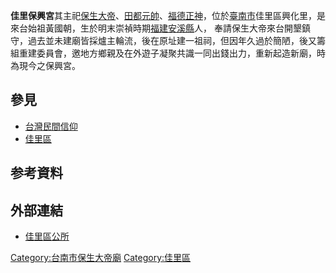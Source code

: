 {{unreferenced|time=2015-08-03T02:47:27+00:00}}
'''佳里保興宮'''其主祀[[保生大帝|保生大帝]]、[[田都元帥|田都元帥]]、[[福德正神|福德正神]]，位於[[臺南市|臺南市]]佳里區興化里，是來台始祖黃國朝，生於明末崇禎時期[[福建|福建]][[安溪縣|安溪縣]]人， 奉請保生大帝來台開墾鎮守，過去並未建廟皆採爐主輪流，後在原址建一祖祠，但因年久過於簡陋，後又籌組重建委員會，邀地方鄉親及在外遊子凝聚共識一同出錢出力，重新起造新廟，時為現今之保興宮。

==參見==
*[[台灣民間信仰|台灣民間信仰]]
*[[佳里區|佳里區]]

==参考資料==
{{reflist}}

==外部連結==
*[https://web.archive.org/web/20100429075231/http://web2.tainan.gov.tw/Jiali/CP/10671/jurisdiction-1.aspx 佳里區公所]{{zh-tw}}


[[Category:台南市保生大帝廟|Category:台南市保生大帝廟]]
[[Category:佳里區|Category:佳里區]]
